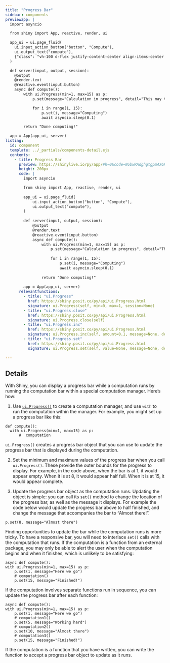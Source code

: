 ```yaml
---
title: "Progress Bar"
sidebar: components 
previewapp: |
  import asyncio

  from shiny import App, reactive, render, ui

  app_ui = ui.page_fluid(
    ui.input_action_button("button", "Compute"),
    ui.output_text("compute"),
    {"class": "vh-100 d-flex justify-content-center align-items-center px-4"}
  )

  def server(input, output, session):
    @output
    @render.text
    @reactive.event(input.button)
    async def compute():
        with ui.Progress(min=1, max=15) as p:
            p.set(message="Calculation in progress", detail="This may take a while...")

            for i in range(1, 15):
                p.set(i, message="Computing")
                await asyncio.sleep(0.1)

        return "Done computing!"

  app = App(app_ui, server)
listing:
  id: component
  template: ../_partials/components-detail.ejs
  contents:
    - title: Progress Bar
      preview: https://shinylive.io/py/app/#h=0&code=NobwRAdghgtgpmAXGKAHVA6VBPMAaMAYwHsIAXOcpMASxlWICcyACKAZ2wkJuIB0IAgGaNiMFuwAWNCNhZ0GzFgEF0eFozhRCZGgDc46zRAAmcRuoCuNAQLSoA+tZYBeFtaxQA5nAdCANtYmABQCLOHuNBgyqJZkDtq6pA4ARnFkpKFgaWQZgvgsfGAAwmKxFEUAlHhhER7EceUOFAAeZFkk9HFwVTUQlbamcEIS5gaMwTFx6g1k5erscOzsvP2IteEAArPlGyybxmaMGK1kewdaOvpwGHAG5JMQ5Rg5eQMQEWyc3CxmI53lODBSrrD6fCIAdxoZEkkQwAAVRF5NMtgjAZC4AIzqGBQFpYgCslS+LFQoPBFNJGEW7Xgy28cBcRWKUH8hEs-igSQ+MlJSJR7CK6jMZCgNH8TLAABVpOwWLi5KKANZwNgsCHSfw3DAYKqDSngoRMeTyD6MKAQHzBbEsTFE8kGymYGmTHFLdgMyWlLq6S16sGO8FQCFi1gcLg8YjUrVwVDBAAMGEx7z2n00ZEsjA+RQAIqRVQC4jIvABCIqDeyuFToYL2Jw0BZjcyVMAAXwAukA
      height: 200px
      code: |
        import asyncio

        from shiny import App, reactive, render, ui
        
        app_ui = ui.page_fluid(
            ui.input_action_button("button", "Compute"),
            ui.output_text("compute"),
        )
        
        def server(input, output, session):
            @output
            @render.text
            @reactive.event(input.button)
            async def compute():
                with ui.Progress(min=1, max=15) as p:
                    p.set(message="Calculation in progress", detail="This may take a while...")
        
                    for i in range(1, 15):
                        p.set(i, message="Computing")
                        await asyncio.sleep(0.1)
        
                return "Done computing!"
        
        app = App(app_ui, server)
      relevantfunctions:
        - title: "ui.Progress"
          href: https://shiny.posit.co/py/api/ui.Progress.html
          signature: ui.Progress(self, min=0, max=1, session=None)
        - title: "ui.Progress.close"
          href: https://shiny.posit.co/py/api/ui.Progress.html
          signature: ui.Progress.close(self)
        - title: "ui.Progress.inc"
          href: https://shiny.posit.co/py/api/ui.Progress.html
          signature: ui.Progress.inc(self, amount=0.1, message=None, detail=None)
        - title: "ui.Progress.set"
          href: https://shiny.posit.co/py/api/ui.Progress.html
          signature: ui.Progress.set(self, value=None, message=None, detail=None)

---
```


:::{#component}
:::

## Details

With Shiny, you can display a progress bar while a computation runs by running the computation bar within a special computation manager. Here's how: 

1. Use [`ui.Progress()`](https://shiny.posit.co/py/api/ui.Progress.html) to create a computation manager, and use `with` to run the computation within the manager. For example, you might set up a progress bar like this:

```.python
def compute():
  with ui.Progress(min=1, max=15) as p:
      #  computation
```

`ui.Progress()` creates a progress bar object that you can use to update the progress bar that is displayed during the computation.

2. Set the minimum and maximum values of the progress bar when you call `ui.Progress()`. These provide the outer bounds for the progress to display. For example, in the code above, when the bar is at 1, it would appear empty. When it is at 8, it would appear half full. When it is at 15, it would appear complete.

3. Update the progress bar object as the computation runs. Updating the object is simple: you can call its `set()` method to change the location of the progress bar, as well as the message it displays. For example the code below would update the progress bar above to half finished, and change the message that accompanies the bar to "Almost there!".

```.python
p.set(8, message="Almost there")
```

Finding opportunities to update the bar while the computation runs is more tricky. To have a responsive bar, you will need to interlace `set()` calls with the computation that runs. If the computation is a function from an external package, you may only be able to alert the user when the computation begins and when it finishes, which is unlikely to be satisfying:

```.python
async def compute():
with ui.Progress(min=1, max=15) as p:
    p.set(1, message="Here we go")
    # computation()
    p.set(15, message="Finished!")
```

If the computation involves separate functions run in sequence, you can update the progress bar after each function:

```.python
async def compute():
with ui.Progress(min=1, max=15) as p:
    p.set(1, message="Here we go")
    # computation1()
    p.set(5, message="Working hard")
    # computation2()
    p.set(10, message="Almost there")
    # computation3()
    p.set(15, message="Finished!")
```

If the computation is a function that you have written, you can write the function to accept a progress bar object to update as it runs.